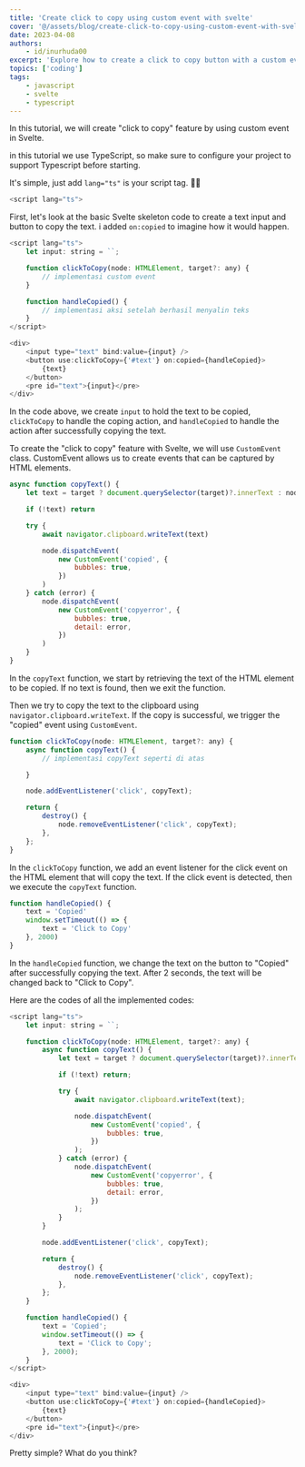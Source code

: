 ```yaml
---
title: 'Create click to copy using custom event with svelte'
cover: '@/assets/blog/create-click-to-copy-using-custom-event-with-svelte.jpg'
date: 2023-04-08
authors:
    - id/inurhuda00
excerpt: 'Explore how to create a click to copy button with a custom event using the Svelte framework.'
topics: ['coding']
tags:
    - javascript
    - svelte
    - typescript
---
```


In this tutorial, we will create "click to copy" feature by using custom event in Svelte.

in this tutorial we use TypeScript, so make sure to configure your project to support Typescript before starting.

It's simple, just add `lang="ts"` is your script tag. 👍🏻

```typescript
<script lang="ts">
```

First, let's look at the basic Svelte skeleton code to create a text input and button to copy the text. i added `on:copied` to imagine how it would happen.

```javascript
<script lang="ts">
	let input: string = ``;

	function clickToCopy(node: HTMLElement, target?: any) {
		// implementasi custom event
	}

	function handleCopied() {
		// implementasi aksi setelah berhasil menyalin teks
	}
</script>

<div>
	<input type="text" bind:value={input} />
	<button use:clickToCopy={'#text'} on:copied={handleCopied}>
		{text}
	</button>
	<pre id="text">{input}</pre>
</div>

```

In the code above, we create `input` to hold the text to be copied, `clickToCopy` to handle the coping action, and `handleCopied` to handle the action after successfully copying the text.

To create the "click to copy" feature with Svelte, we will use `CustomEvent` class. CustomEvent allows us to create events that can be captured by HTML elements.

```javascript
async function copyText() {
	let text = target ? document.querySelector(target)?.innerText : node.innerText

	if (!text) return

	try {
		await navigator.clipboard.writeText(text)

		node.dispatchEvent(
			new CustomEvent('copied', {
				bubbles: true,
			})
		)
	} catch (error) {
		node.dispatchEvent(
			new CustomEvent('copyerror', {
				bubbles: true,
				detail: error,
			})
		)
	}
}
```

In the `copyText` function, we start by retrieving the text of the HTML element to be copied. If no text is found, then we exit the function.

Then we try to copy the text to the clipboard using `navigator.clipboard.writeText`. If the copy is successful, we trigger the "copied" event using `CustomEvent`.

```javascript
function clickToCopy(node: HTMLElement, target?: any) {
	async function copyText() {
		// implementasi copyText seperti di atas

	}

	node.addEventListener('click', copyText);

	return {
		destroy() {
			node.removeEventListener('click', copyText);
		},
	};
}

```

In the `clickToCopy` function, we add an event listener for the click event on the HTML element that will copy the text. If the click event is detected, then we execute the `copyText` function.

```javascript
function handleCopied() {
	text = 'Copied'
	window.setTimeout(() => {
		text = 'Click to Copy'
	}, 2000)
}
```

In the `handleCopied` function, we change the text on the button to "Copied" after successfully copying the text. After 2 seconds, the text will be changed back to "Click to Copy".

Here are the codes of all the implemented codes:

```javascript
<script lang="ts">
	let input: string = ``;

	function clickToCopy(node: HTMLElement, target?: any) {
		async function copyText() {
			let text = target ? document.querySelector(target)?.innerText : node.innerText;

			if (!text) return;

			try {
				await navigator.clipboard.writeText(text);

				node.dispatchEvent(
					new CustomEvent('copied', {
						bubbles: true,
					})
				);
			} catch (error) {
				node.dispatchEvent(
					new CustomEvent('copyerror', {
						bubbles: true,
						detail: error,
					})
				);
			}
		}

		node.addEventListener('click', copyText);

		return {
			destroy() {
				node.removeEventListener('click', copyText);
			},
		};
	}

	function handleCopied() {
		text = 'Copied';
		window.setTimeout(() => {
			text = 'Click to Copy';
		}, 2000);
	}
</script>

<div>
	<input type="text" bind:value={input} />
	<button use:clickToCopy={'#text'} on:copied={handleCopied}>
		{text}
	</button>
	<pre id="text">{input}</pre>
</div>
```

Pretty simple? What do you think?
